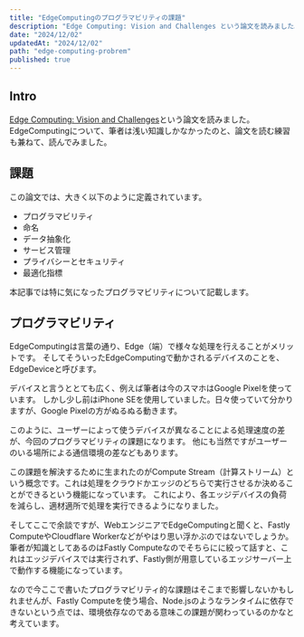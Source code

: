 ```yaml
---
title: "EdgeComputingのプログラマビリティの課題"
description: "Edge Computing: Vision and Challenges という論文を読みました。EdgeComputingについて、筆者は浅い知識しかなかったのと、論文を読む練習も兼ねて、読んでみました。"
date: "2024/12/02"
updatedAt: "2024/12/02"
path: "edge-computing-probrem"
published: true
---
```


## Intro

[Edge Computing: Vision and Challenges](https://cse.buffalo.edu/faculty/tkosar/cse710_spring20/shi-iot16.pdf)という論文を読みました。
EdgeComputingについて、筆者は浅い知識しかなかったのと、論文を読む練習も兼ねて、読んでみました。

## 課題

この論文では、大きく以下のように定義されています。

- プログラマビリティ
- 命名
- データ抽象化
- サービス管理
- プライバシーとセキュリティ
- 最適化指標

本記事では特に気になったプログラマビリティについて記載します。

## プログラマビリティ

EdgeComputingは言葉の通り、Edge（端）で様々な処理を行えることがメリットです。
そしてそういったEdgeComputingで動かされるデバイスのことを、EdgeDeviceと呼びます。

デバイスと言うととても広く、例えば筆者は今のスマホはGoogle Pixelを使っています。
しかし少し前はiPhone SEを使用していました。日々使っていて分かりますが、Google Pixelの方がぬるぬる動きます。

このように、ユーザーによって使うデバイスが異なることによる処理速度の差が、今回のプログラマビリティの課題になります。
他にも当然ですがユーザーのいる場所による通信環境の差などもあります。

この課題を解決するために生まれたのがCompute Stream（計算ストリーム）という概念です。これは処理をクラウドかエッジのどちらで実行させるか決めることができるという機能になっています。
これにより、各エッジデバイスの負荷を減らし、適材適所で処理を実行できるようになりました。

そしてここで余談ですが、WebエンジニアでEdgeComputingと聞くと、Fastly ComputeやCloudflare Workerなどがやはり思い浮かぶのではないでしょうか。
筆者が知識としてあるのはFastly Computeなのでそちらにに絞って話すと、これはエッジデバイスでは実行されず、Fastly側が用意しているエッジサーバー上で動作する機能になっています。

なので今ここで書いたプログラマビリティ的な課題はそこまで影響しないかもしれませんが、Fastly Computeを使う場合、Node.jsのようなランタイムに依存できないという点では、環境依存なのである意味この課題が関わっているのかなと考えています。
